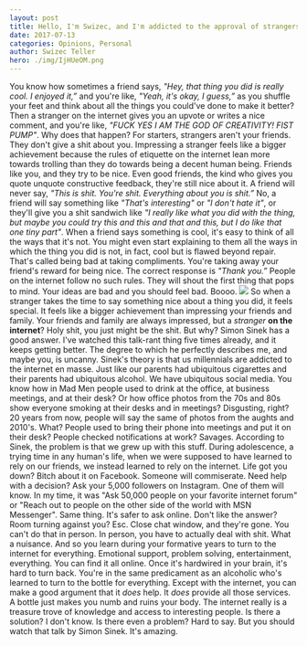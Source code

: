```yaml
---
layout: post
title: Hello, I'm Swizec, and I'm addicted to the approval of strangers on the internet.
date: 2017-07-13
categories: Opinions, Personal
author: Swizec Teller
hero: ./img/IjHUeOM.png
---
```


You know how sometimes a friend says, _"Hey, that thing you did is really cool. I enjoyed it,”_ and you're like, _"Yeah, it's okay, I guess,”_ as you shuffle your feet and think about all the things you could've done to make it better? Then a stranger on the internet gives you an upvote or writes a nice comment, and you're like, _"FUCK YES I AM THE GOD OF CREATIVITY! FIST PUMP"_. Why does that happen? For starters, strangers aren't your friends. They don't give a shit about you. Impressing a stranger feels like a bigger achievement because the rules of etiquette on the internet lean more towards trolling than they do towards being a decent human being. Friends like you, and they try to be nice. Even good friends, the kind who gives you quote unquote constructive feedback, they're still nice about it. A friend will never say, _"This is shit. You're shit. Everything about you is shit.”_ No, a friend will say something like _"That's interesting"_ or _"I don't hate it"_, or they'll give you a shit sandwich like _"I really like what you did with the thing, but maybe you could try this and this and that and this, but I do like that one tiny part"_. When a friend says something is cool, it's easy to think of all the ways that it's not. You might even start explaining to them all the ways in which the thing you did is not, in fact, cool but is flawed beyond repair. That's called being bad at taking compliments. You're taking away your friend's reward for being nice. The correct response is _"Thank you.”_ People on the internet follow no such rules. They will shout the first thing that pops to mind. Your ideas are bad and you should feel bad. Boooo. ![](./img/IjHUeOM.png) So when a stranger takes the time to say something nice about a thing you did, it feels special. It feels like a bigger achievement than impressing your friends and family. Your friends and family are always impressed, but a _stranger_ **on the internet**? Holy shit, you just might be the shit. But why? Simon Sinek has a good answer. I've watched this talk-rant thing five times already, and it keeps getting better. The degree to which he perfectly describes me, and maybe you, is uncanny.  Sinek's theory is that us millennials are addicted to the internet en masse. Just like our parents had ubiquitous cigarettes and their parents had ubiquitous alcohol. We have ubiquitous social media. You know how in Mad Men people used to drink at the office, at business meetings, and at their desk? Or how office photos from the 70s and 80s show everyone smoking at their desks and in meetings? Disgusting, right? 20 years from now, people will say the same of photos from the aughts and 2010's. What? People used to bring their phone into meetings and put it on their desk? People checked notifications at work? Savages. According to Sinek, the problem is that we grew up with this stuff. During adolescence, a trying time in any human's life, when we were supposed to have learned to rely on our friends, we instead learned to rely on the internet. Life got you down? Bitch about it on Facebook. Someone will commiserate. Need help with a decision? Ask your 5,000 followers on Instagram. One of them will know. In my time, it was "Ask 50,000 people on your favorite internet forum" or "Reach out to people on the other side of the world with MSN Messenger". Same thing. It's safer to ask online. Don't like the answer? Room turning against you? Esc. Close chat window, and they're gone. You can't do that in person. In person, you have to actually deal with shit. What a nuisance. And so you learn during your formative years to turn to the internet for everything. Emotional support, problem solving, entertainment, everything. You can find it all online. Once it's hardwired in your brain, it's hard to turn back. You're in the same predicament as an alcoholic who's learned to turn to the bottle for everything. Except with the internet, you can make a good argument that it _does_ help. It _does_ provide all those services. A bottle just makes you numb and ruins your body. The internet really is a treasure trove of knowledge and access to interesting people. Is there a solution? I don't know. Is there even a problem? Hard to say. But you should watch that talk by Simon Sinek. It's amazing.
